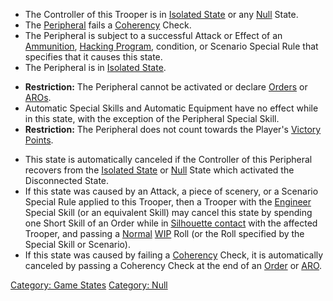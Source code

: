 {{n5-section-game-states}}


{{image | name=eng-disconnected.jpg | style=128 }}

{{css_skillbox |red| DISCONNECTED }}
{{skill-label | Null }}
{{activation}}
* The Controller of this Trooper is in [[Isolated State]] or any [[Null]] State.
* The [[Peripheral]] fails a [[Coherency]] Check.
* The Peripheral is subject to a successful Attack or Effect of an [[Ammunition]], [[Hacking Program]], condition, or Scenario Special Rule that specifies that it causes this state.
* The Peripheral is in [[Isolated State]].

{{effects}}
* '''Restriction:''' The Peripheral cannot be activated or declare [[Trooper Activation | Orders]] or [[ARO]]s.
* Automatic Special Skills and Automatic Equipment have no effect while in this state, with the exception of the Peripheral Special Skill. 
* '''Restriction:''' The Peripheral does not count towards the Player's [[Victory Points]].

{{cancellation}}
* This state is automatically canceled if the Controller of this Peripheral recovers from the [[Isolated State]] or [[Null]] State which activated the Disconnected State.
* If this state was caused by an Attack, a piece of scenery, or a Scenario Special Rule applied to this Trooper, then a Trooper with the [[Engineer]] Special Skill (or an equivalent Skill) may cancel this state by spending one Short Skill of an Order while in [[Silhouette contact]] with the affected Trooper, and passing a [[Normal]] [[WIP]] Roll (or the Roll specified by the Special Skill or Scenario).
* If this state was caused by failing a [[Coherency]] Check, it is automatically canceled by passing a Coherency Check at the end of an [[Trooper Activation | Order]] or [[ARO]].
{{css_skillbox-end}}



{{n5-section-game-states}}


[[Category: Game States]]

<!-- Label and Trait categories. -->
[[Category: Null ]]